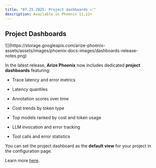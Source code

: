 ```yaml
---
title: "07.25.2025: Project dashboards 📈"
description: Available in Phoenix 11.12+
---
```


<Update label="07.25.2025">

## Project Dashboards

<Frame>
    ![](https://storage.googleapis.com/arize-phoenix-assets/assets/images/phoenix-docs-images/dashboards-release-notes.png)
</Frame>

In the latest release, **Arize Phoenix** now includes dedicated **project dashboards** featuring:

* Trace latency and error metrics

* Latency quantiles

* Annotation scores over time

* Cost trends by token type

* Top models ranked by cost and token usage

* LLM invocation and error tracking

* Tool calls and error statistics

You can set the project dashboard as the **default view** for your project in the configuration page.

Learn more [here](https://x.com/mikeldking/status/1948890416092512390).
</Update>